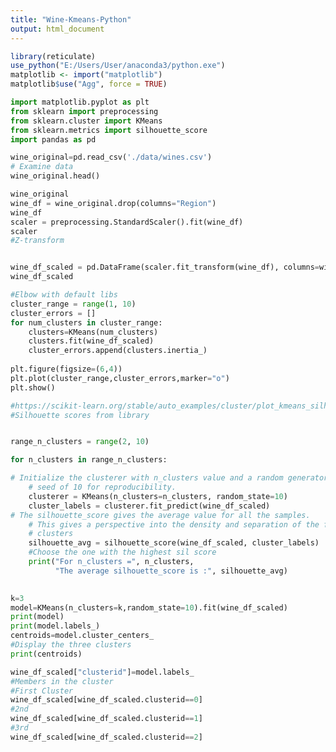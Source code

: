 ```yaml
---
title: "Wine-Kmeans-Python"
output: html_document
---
```


```r
library(reticulate)
use_python("E:/Users/User/anaconda3/python.exe")
matplotlib <- import("matplotlib")
matplotlib$use("Agg", force = TRUE)
```
```python
import matplotlib.pyplot as plt
from sklearn import preprocessing
from sklearn.cluster import KMeans
from sklearn.metrics import silhouette_score
import pandas as pd

```

```python
wine_original=pd.read_csv('./data/wines.csv')
# Examine data
wine_original.head()

wine_original
wine_df = wine_original.drop(columns="Region")
wine_df
scaler = preprocessing.StandardScaler().fit(wine_df)
scaler
#Z-transform


wine_df_scaled = pd.DataFrame(scaler.fit_transform(wine_df), columns=wine_df.columns, index=wine_df.index)
wine_df_scaled

```

```python
#Elbow with default libs
cluster_range = range(1, 10)
cluster_errors = []
for num_clusters in cluster_range:
    clusters=KMeans(num_clusters)
    clusters.fit(wine_df_scaled)
    cluster_errors.append(clusters.inertia_)
    
plt.figure(figsize=(6,4))
plt.plot(cluster_range,cluster_errors,marker="o")
plt.show()
```
```python
#https://scikit-learn.org/stable/auto_examples/cluster/plot_kmeans_silhouette_analysis.html
#Silhouette scores from library


range_n_clusters = range(2, 10)

for n_clusters in range_n_clusters:

# Initialize the clusterer with n_clusters value and a random generator
    # seed of 10 for reproducibility.
    clusterer = KMeans(n_clusters=n_clusters, random_state=10)
    cluster_labels = clusterer.fit_predict(wine_df_scaled)
# The silhouette_score gives the average value for all the samples.
    # This gives a perspective into the density and separation of the formed
    # clusters
    silhouette_avg = silhouette_score(wine_df_scaled, cluster_labels)
    #Choose the one with the highest sil score
    print("For n_clusters =", n_clusters,
          "The average silhouette_score is :", silhouette_avg)
          
```
```python
k=3
model=KMeans(n_clusters=k,random_state=10).fit(wine_df_scaled)
print(model)
print(model.labels_)
centroids=model.cluster_centers_
#Display the three clusters
print(centroids)

wine_df_scaled["clusterid"]=model.labels_
#Members in the cluster
#First Cluster
wine_df_scaled[wine_df_scaled.clusterid==0]
#2nd
wine_df_scaled[wine_df_scaled.clusterid==1]
#3rd
wine_df_scaled[wine_df_scaled.clusterid==2]
```



